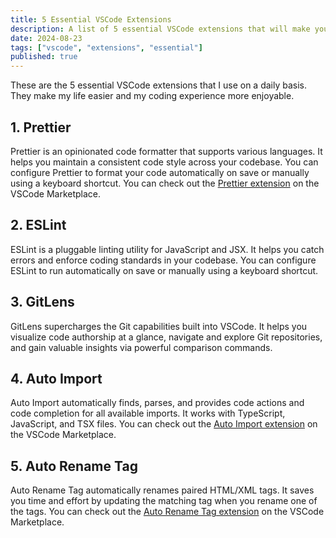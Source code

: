 ```yaml
---
title: 5 Essential VSCode Extensions
description: A list of 5 essential VSCode extensions that will make your life easier.
date: 2024-08-23
tags: ["vscode", "extensions", "essential"]
published: true
---
```


<Callout>
  <p>
    These are the 5 essential VSCode extensions that I use on a daily basis.
    They make my life easier and my coding experience more enjoyable.
  </p>
</Callout>

## 1. Prettier

Prettier is an opinionated code formatter that supports various languages. It helps you maintain a consistent code style across your codebase. You can configure Prettier to format your code automatically on save or manually using a keyboard shortcut.
You can check out the [Prettier extension](https://marketplace.visualstudio.com/items?itemName=esbenp.prettier-vscode) on the VSCode Marketplace.

## 2. ESLint

ESLint is a pluggable linting utility for JavaScript and JSX. It helps you catch errors and enforce coding standards in your codebase. You can configure ESLint to run automatically on save or manually using a keyboard shortcut.

<CompareDemo />

## 3. GitLens

GitLens supercharges the Git capabilities built into VSCode. It helps you visualize code authorship at a glance, navigate and explore Git repositories, and gain valuable insights via powerful comparison commands.

## 4. Auto Import

Auto Import automatically finds, parses, and provides code actions and code completion for all available imports. It works with TypeScript, JavaScript, and TSX files. You can check out the [Auto Import extension](https://marketplace.visualstudio.com/items?itemName=steoates.autoimport) on the VSCode Marketplace.

## 5. Auto Rename Tag

Auto Rename Tag automatically renames paired HTML/XML tags. It saves you time and effort by updating the matching tag when you rename one of the tags.  You can check out the [Auto Rename Tag extension](https://marketplace.visualstudio.com/items?itemName=formulahendry.auto-rename-tag) on the VSCode Marketplace.
